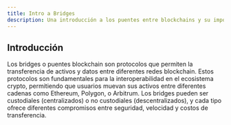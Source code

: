 ```yaml
---
title: Intro a Bridges
description: Una introducción a los puentes entre blockchains y su importancia en la interoperabilidad.
---
```


## Introducción

Los bridges o puentes blockchain son protocolos que permiten la transferencia de activos y datos entre diferentes redes blockchain. Estos protocolos son fundamentales para la interoperabilidad en el ecosistema crypto, permitiendo que usuarios muevan sus activos entre diferentes cadenas como Ethereum, Polygon, o Arbitrum. Los bridges pueden ser custodiales (centralizados) o no custodiales (descentralizados), y cada tipo ofrece diferentes compromisos entre seguridad, velocidad y costos de transferencia.